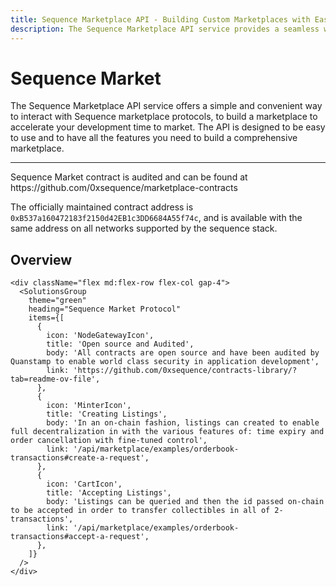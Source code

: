 ```yaml
---
title: Sequence Marketplace API - Building Custom Marketplaces with Ease
description: The Sequence Marketplace API service provides a seamless way to interact with Sequence marketplace protocols for building custom marketplaces efficiently.
---
```


# Sequence Market

The Sequence Marketplace API service offers a simple and convenient way to interact with Sequence marketplace protocols, to build a marketplace to accelerate your development time to market. The API is designed to be easy to use and to have all the features you need to build a comprehensive marketplace. 

---

<Callout type="tip">
Sequence Market contract is audited and can be found at https://github.com/0xsequence/marketplace-contracts

The officially maintained contract address is `0xB537a160472183f2150d42EB1c3DD6684A55f74c`, and is available with the same address on all networks supported by the sequence stack.

</Callout>

## Overview 

<section className="flex flex-col gap-5 border-t border-black-10">
    <div className="flex md:flex-row flex-col gap-4">
    <SolutionsGroup
        theme="purple"
        heading="Build anywhere, with any token"
        items={[
          {
            icon: 'CollectiblesIcon',
            title: 'Networks',
            body: 'Launch and scale on one of our 14 EVM networks',
            link: '/solutions/technical-references/chain-support',
          },
          {
            icon: 'WalletIcon',
            title: 'Token Protocols',
            body: 'Our Marketplace Protocol integrates payment in ERC20s and can accommodate ERC721s or ERC1155s',
            link: 'https://github.com/0xsequence/contracts-library/tree/master/src/tokens',
          },
          {
            icon: 'AirdropperIcon',
            title: 'Cross Platform',
            body: 'Build applications using either web, mobile, unity, unreal sdks to enable reach across all modern hardware',
            link: '/solutions/monetization-overview#sequence-marketplaces',
          },
        ]}
      />
      <SolutionsGroup
        theme="black"
        heading="Getting started"
        items={[
          {
            icon: 'CollectiblesIcon',
            title: 'Starter Boilerplate',
            body: 'Use or copy a demo boilerplate marketplace for a Dim Sum experience, or, for a game of your own',
            link: '/solutions/marketplaces/orderbook/starter',
          },
          {
            icon: 'SequenceIcon',
            title: 'End-2-End Guide',
            body: 'End to end walkthrough of how to build a complete custom marketplace',
            link: '/guides/custom-marketplace',
          },
          {
            icon: 'IndexerIcon',
            title: 'Marketplace API',
            body: 'Query the on-chain orderbook to enable reading: user activities, top orders, or queries based on metadata attributes',
            link: '/api/marketplace/overview',
          }
        ]}
      />
    </div>

    <div className="flex md:flex-row flex-col gap-4">
      <SolutionsGroup
        theme="green"
        heading="Sequence Market Protocol"
        items={[
          {
            icon: 'NodeGatewayIcon',
            title: 'Open source and Audited',
            body: 'All contracts are open source and have been audited by Quanstamp to enable world class security in application development',
            link: 'https://github.com/0xsequence/contracts-library/?tab=readme-ov-file',
          },
          {
            icon: 'MinterIcon',
            title: 'Creating Listings',
            body: 'In an on-chain fashion, listings can created to enable full decentralization in with the various features of: time expiry and order cancellation with fine-tuned control',
            link: '/api/marketplace/examples/orderbook-transactions#create-a-request',
          },
          {
            icon: 'CartIcon',
            title: 'Accepting Listings',
            body: 'Listings can be queried and then the id passed on-chain to be accepted in order to transfer collectibles in all of 2-transactions',
            link: '/api/marketplace/examples/orderbook-transactions#accept-a-request',
          },
        ]}
      />
    </div>
</section>